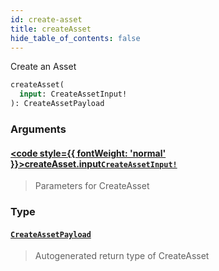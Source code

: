 ```yaml
---
id: create-asset
title: createAsset
hide_table_of_contents: false
---
```








Create an Asset

```graphql
createAsset(
  input: CreateAssetInput!
): CreateAssetPayload
```


### Arguments

#### [<code style={{ fontWeight: 'normal' }}>createAsset.<b>input</b></code>](#)<Bullet />[`CreateAssetInput!`](/api/graphql/documentation/inputs/create-asset-input) <Badge class="secondary" text="non-null"/> <Badge class="secondary" text="input"/>
> Parameters for CreateAsset
> 

### Type

#### [`CreateAssetPayload`](/api/graphql/documentation/objects/create-asset-payload) <Badge class="secondary" text="object"/>
> Autogenerated return type of CreateAsset
> 






